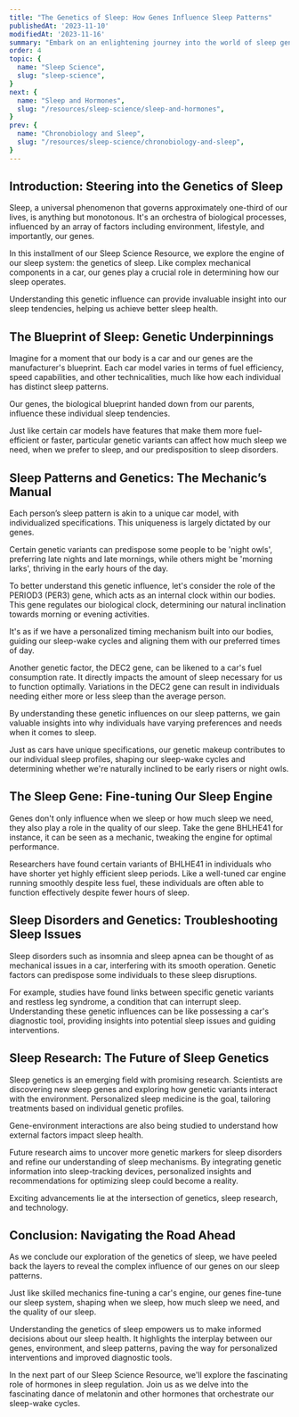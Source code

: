 ```yaml
---
title: "The Genetics of Sleep: How Genes Influence Sleep Patterns"
publishedAt: '2023-11-10'
modifiedAt: '2023-11-16'
summary: "Embark on an enlightening journey into the world of sleep genetics, where our DNA shapes our sleep patterns. Our genes act as skilled mechanics, fine-tuning our sleep system like the components under a car's hood. By understanding this genetic influence, we gain invaluable insight into achieving better sleep health."
order: 4
topic: {
  name: "Sleep Science",
  slug: "sleep-science",
}
next: {
  name: "Sleep and Hormones",
  slug: "/resources/sleep-science/sleep-and-hormones",
}
prev: {
  name: "Chronobiology and Sleep",
  slug: "/resources/sleep-science/chronobiology-and-sleep",
}
---
```


## Introduction: Steering into the Genetics of Sleep
<Banner>Sleep, a universal phenomenon that governs approximately one-third of our lives, is anything but monotonous. It's an orchestra of biological processes, influenced by an array of factors including environment, lifestyle, and importantly, our genes.</Banner>

In this installment of our <InternalLink word="sleepScienceResource">Sleep Science Resource</InternalLink>, we explore the engine of our sleep system: the genetics of sleep. Like complex mechanical components in a car, our genes play a crucial role in determining how our sleep operates.

Understanding this genetic influence can provide invaluable insight into our sleep tendencies, helping us achieve better sleep health.

## The Blueprint of Sleep: Genetic Underpinnings
Imagine for a moment that our body is a car and our genes are the manufacturer's blueprint. Each car model varies in terms of fuel efficiency, speed capabilities, and other technicalities, much like how each individual has distinct <SleepLib word="sleepPattern">sleep patterns</SleepLib>.

Our genes, the biological blueprint handed down from our parents, influence these individual sleep tendencies.

Just like certain car models have features that make them more fuel-efficient or faster, particular genetic variants can affect how much sleep we need, when we prefer to sleep, and our predisposition to <SleepLib word="sleepDisorders">sleep disorders</SleepLib>.

## Sleep Patterns and Genetics: The Mechanic’s Manual
Each person’s sleep pattern is akin to a unique car model, with individualized specifications. This uniqueness is largely dictated by our genes.

Certain genetic variants can predispose some people to be 'night owls', preferring late nights and late mornings, while others might be 'morning larks', thriving in the early hours of the day.

To better understand this genetic influence, let's consider the role of the PERIOD3 (PER3) gene, which acts as an internal clock within our bodies. This gene regulates our <SleepLib word="biologicalClock">biological clock</SleepLib>, determining our natural inclination towards morning or evening activities.

It's as if we have a personalized timing mechanism built into our bodies, guiding our <SleepLib word="sleepWakeCycle">sleep-wake cycles</SleepLib> and aligning them with our preferred times of day.

Another genetic factor, the DEC2 gene, can be likened to a car's fuel consumption rate. It directly impacts the amount of sleep necessary for us to function optimally. Variations in the DEC2 gene can result in individuals needing either more or less sleep than the average person.

By understanding these genetic influences on our sleep patterns, we gain valuable insights into why individuals have varying preferences and needs when it comes to sleep.

Just as cars have unique specifications, our genetic makeup contributes to our individual sleep profiles, shaping our sleep-wake cycles and determining whether we're naturally inclined to be early risers or night owls.

## The Sleep Gene: Fine-tuning Our Sleep Engine
Genes don't only influence when we sleep or how much sleep we need, they also play a role in the quality of our sleep. Take the gene BHLHE41 for instance, it can be seen as a mechanic, tweaking the engine for optimal performance.

Researchers have found certain variants of BHLHE41 in individuals who have shorter yet highly efficient sleep periods. Like a well-tuned car engine running smoothly despite less fuel, these individuals are often able to function effectively despite fewer hours of sleep.

## Sleep Disorders and Genetics: Troubleshooting Sleep Issues
<SleepLib word="sleepDisorders">Sleep disorders</SleepLib> such as <SleepLib word="insomnia">insomnia</SleepLib> and <SleepLib word="sleepApnea">sleep apnea</SleepLib> can be thought of as mechanical issues in a car, interfering with its smooth operation. Genetic factors can predispose some individuals to these sleep disruptions.

For example, studies have found links between specific genetic variants and <SleepLib word="restlessLegSyndrome">restless leg syndrome</SleepLib>, a condition that can interrupt sleep. Understanding these genetic influences can be like possessing a car's diagnostic tool, providing insights into potential sleep issues and guiding interventions.

## Sleep Research: The Future of Sleep Genetics
Sleep genetics is an emerging field with promising research. Scientists are discovering new sleep genes and exploring how genetic variants interact with the environment. Personalized sleep medicine is the goal, tailoring treatments based on individual genetic profiles.

Gene-environment interactions are also being studied to understand how external factors impact sleep health.

Future research aims to uncover more genetic markers for sleep disorders and refine our understanding of <SleepLib word="sleepMechanisms">sleep mechanisms</SleepLib>. By integrating genetic information into sleep-tracking devices, personalized insights and recommendations for optimizing sleep could become a reality.

Exciting advancements lie at the intersection of genetics, sleep research, and technology.


## Conclusion: Navigating the Road Ahead
As we conclude our exploration of the genetics of sleep, we have peeled back the layers to reveal the complex influence of our genes on our sleep patterns.

Just like skilled mechanics fine-tuning a car's engine, our genes fine-tune our sleep system, shaping when we sleep, how much sleep we need, and the quality of our sleep.

Understanding the genetics of sleep empowers us to make informed decisions about our sleep health. It highlights the interplay between our genes, environment, and sleep patterns, paving the way for personalized interventions and improved diagnostic tools.

In the next part of our Sleep Science Resource, we'll explore the fascinating role of <SleepLib word="hormones">hormones</SleepLib> in <SleepLib word="sleepRegulation">sleep regulation</SleepLib>. Join us as we delve into the fascinating dance of <SleepLib word="melatonin">melatonin</SleepLib> and other hormones that orchestrate our sleep-wake cycles.